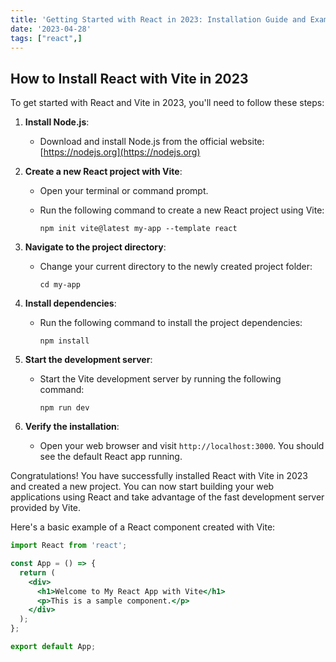 ```yaml
---
title: 'Getting Started with React in 2023: Installation Guide and Example Code'
date: '2023-04-28'
tags: ["react",]
---
```


## How to Install React with Vite in 2023

To get started with React and Vite in 2023, you'll need to follow these steps:

1. **Install Node.js**: 
   - Download and install Node.js from the official website: [https://nodejs.org](https://nodejs.org)

2. **Create a new React project with Vite**:
   - Open your terminal or command prompt.
   - Run the following command to create a new React project using Vite:
     
     ```shell
     npm init vite@latest my-app --template react
     ```

3. **Navigate to the project directory**:
   - Change your current directory to the newly created project folder:
     
     ```shell
     cd my-app
     ```

4. **Install dependencies**:
   - Run the following command to install the project dependencies:
     
     ```shell
     npm install
     ```

5. **Start the development server**:
   - Start the Vite development server by running the following command:
     
     ```shell
     npm run dev
     ```

6. **Verify the installation**:
   - Open your web browser and visit `http://localhost:3000`. You should see the default React app running.

Congratulations! You have successfully installed React with Vite in 2023 and created a new project. You can now start building your web applications using React and take advantage of the fast development server provided by Vite.

Here's a basic example of a React component created with Vite:

```jsx live {copyButton: true}
import React from 'react';

const App = () => {
  return (
    <div>
      <h1>Welcome to My React App with Vite</h1>
      <p>This is a sample component.</p>
    </div>
  );
};

export default App;

```